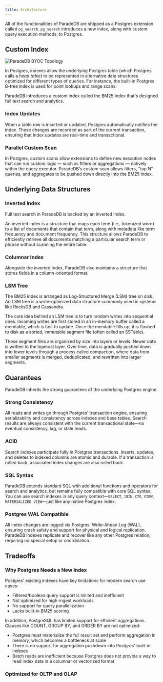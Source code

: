 ```yaml
---
title: Architecture
---
```


All of the functionalities of ParadeDB are shipped as a Postgres extension called `pg_search`. `pg_search` introduces a new
index, along with custom query execution methods, to Postgres.

## Custom Index

![ParadeDB BYOC Topology](/images/architecture_indexam.png)

In Postgres, indexes allow the underlying Postgres table (which Postgres calls a *heap table*) to be represented in alternative data structures optimized for different types
of queries. For instance, the built-in Postgres B-tree index is used for point lookups and range scans.

ParadeDB introduces a custom index called the BM25 index that's designed full text search and analytics.

### Index Updates

When a table row is inserted or updated, Postgres automatically notifies the index. These changes are recorded as part of the current transaction, ensuring that index updates are real-time and transactional.

### Parallel Custom Scan

In Postgres, custom scans allow extensions to define new execution nodes that can run custom logic — such as filters or aggregations — natively within the query executor.
ParadeDB's custom scan allows filters, "top N" queries, and aggregates to be pushed down directly into the BM25 index.

## Underlying Data Structures

### Inverted Index

Full text search in ParadeDB is backed by an inverted index.

An inverted index is a structure that maps each term (i.e., tokenized word) to a list of documents that contain that term, along with metadata like term frequency and document frequency.
This structure allows ParadeDB to efficiently retrieve all documents matching a particular search term or phrase without scanning the entire table.

### Columnar Index

Alongside the inverted index, ParadeDB also maintains a structure that stores fields in a column-oriented format.

### LSM Tree

The BM25 index is arranged as Log-Structured Merge (LSM) tree on disk. An LSM tree is a write-optimized data structure commonly used in systems like RocksDB and Cassandra.

The core idea behind an LSM tree is to turn random writes into sequential ones. Incoming writes are first stored in an in-memory buffer called a memtable, which is fast to update. Once the memtable fills up, it is flushed to disk as a sorted, immutable segment file (often called an SSTable).

These segment files are organized by size into layers or levels. Newer data is written to the topmost layer. Over time, data is gradually pushed down into lower levels through a process called compaction, where data from smaller segments is merged, deduplicated, and rewritten into larger segments.

## Guarantees

ParadeDB inherits the strong guarantees of the underlying Postgres engine.

### Strong Consistency

All reads and writes go through Postgres’ transaction engine, ensuring serializability and consistency across indexes and base tables. Search results are always consistent with the current transactional state—no eventual consistency, lag, or stale reads.

### ACID

Search indexes participate fully in Postgres transactions. Inserts, updates, and deletes to indexed columns are atomic and durable. If a transaction is rolled back, associated index changes are also rolled back.

### SQL Syntax

ParadeDB extends standard SQL with additional functions and operators for search and analytics, but remains fully compatible with core SQL syntax. You can use search indexes in any query context—`SELECT`, `JOIN`, `CTE`, `VIEW`, `MATERIALIZED VIEW`—just like any native Postgres index.

### Postgres WAL Compatible

All index changes are logged via Postgres' Write-Ahead Log (WAL), ensuring crash safety and support for physical and logical replication. ParadeDB indexes replicate and recover like any other Postgres relation, requiring no special setup or coordination.

## Tradeoffs

### Why Postgres Needs a New Index

Postgres' existing indexes have key limitations for modern search use cases:

- Filtered/boolean query support is limited and inefficient
- Not optimized for high-ingest workloads
- No support for query parallelization
- Lacks built-in BM25 scoring

In addition, PostgreSQL has limited support for efficient aggregations. Clauses like COUNT, GROUP BY, and ORDER BY are not optimized:

- Postgres must materialize the full result set and perform aggregation in memory, which becomes a bottleneck at scale
- There is no support for aggregation pushdown into Postgres' built-in indexes
- Batch reads are inefficient because Postgres does not provide a way to read index data in a columnar or vectorized format

### Optimized for OLTP and OLAP

###